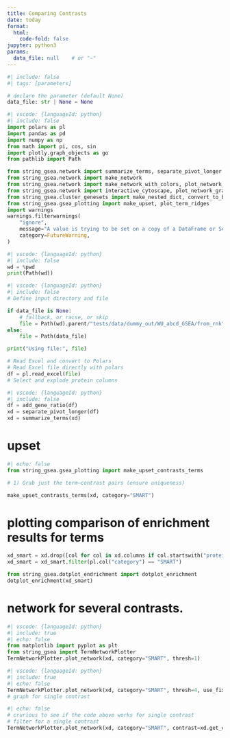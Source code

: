 ```yaml
---
title: Comparing Contrasts
date: today
format:
  html:
    code-fold: false
jupyter: python3
params:
  data_file: null    # or "~"
---
```




```python
#| include: false
#| tags: [parameters]

# declare the parameter (default None)
data_file: str | None = None
```

```python
#| vscode: {languageId: python}
#| include: false
import polars as pl
import pandas as pd
import numpy as np
from math import pi, cos, sin
import plotly.graph_objects as go
from pathlib import Path

from string_gsea.network import summarize_terms, separate_pivot_longer
from string_gsea.network import make_network
from string_gsea.network import make_network_with_colors, plot_network_graph
from string_gsea.network import interactive_cytoscape, plot_network_graph_plotly, add_gene_ratio
from string_gsea.cluster_genesets import make_nested_dict, convert_to_binary, plot_term_distance_heatmap
from string_gsea.gsea_plotting import make_upset, plot_term_ridges
import warnings
warnings.filterwarnings(
    "ignore",
    message="A value is trying to be set on a copy of a DataFrame or Series through chained assignment",
    category=FutureWarning,
)
```

```python
#| vscode: {languageId: python}
#| include: false
wd = %pwd
print(Path(wd))
```


```python
#| vscode: {languageId: python}
#| include: false
# Define input directory and file

if data_file is None:
    # fallback, or raise, or skip
    file = Path(wd).parent/"tests/data/dummy_out/WU_abcd_GSEA/from_rnk"/"WUabcd_string_gsea_results_long.xlsx"
else:
    file = Path(data_file)

print("Using file:", file)

# Read Excel and convert to Polars
# Read Excel file directly with polars
df = pl.read_excel(file)
# Select and explode protein columns
```


```python
#| vscode: {languageId: python}
#| include: false
df = add_gene_ratio(df)
xd = separate_pivot_longer(df)
xd = summarize_terms(xd)
```

# upset 

```python
#| echo: false
from string_gsea.gsea_plotting import make_upset_contrasts_terms

# 1) Grab just the term–contrast pairs (ensure uniqueness)

make_upset_contrasts_terms(xd, category="SMART")
```


# plotting comparison of enrichment results for  terms

```python
xd_smart = xd.drop([col for col in xd.columns if col.startswith("protein")]).unique()
xd_smart = xd_smart.filter(pl.col("category") == "SMART")

from string_gsea.dotplot_endrichment import dotplot_enrichment
dotplot_enrichment(xd_smart)

```


# network for several contrasts.



```python
#| vscode: {languageId: python}
#| include: true
#| echo: false
from matplotlib import pyplot as plt
from string_gsea import TermNetworkPlotter
TermNetworkPlotter.plot_network(xd, category="SMART", thresh=1)

```

```python
#| vscode: {languageId: python}
#| include: true
#| echo: false
TermNetworkPlotter.plot_network(xd, category="SMART", thresh=4, use_fixed_layout=False)
# graph for single contrast
```

```python
#| echo: false
# crurious to see if the code above works for single contrast
# filter for a single contrast
TermNetworkPlotter.plot_network(xd, category="SMART", contrast=xd.get_column("contrast").unique()[0], thresh=1)

```


